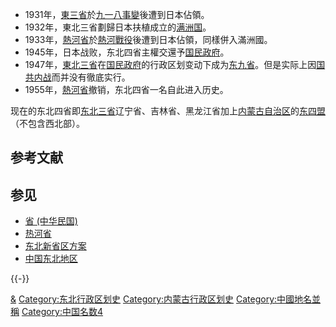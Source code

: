 {{unreferenced|time=2019-06-29T17:45:24+00:00}}
{{来源请求|'''东北四省'''是指传统意思上的[[东北三省|东北三省]][[奉天省|辽宁省]]、[[吉林省_(清)|吉林省]]、[[黑龙江省_(清)|黑龙江省]]加上[[中华民国|中华民国]]时期[[塞北四省|塞北四省]]中的[[熱河省_(中華民國)|热河省]]，又稱'''東四省'''、'''关外四省'''。}}

*1931年，[[東三省|東三省]]於[[九一八事變|九一八事變]]後遭到日本佔領。
*1932年，東北三省劃歸日本扶植成立的[[满洲国|满洲国]]。
*1933年，[[熱河省_(中華民國)|熱河省]]於[[熱河戰役|熱河戰役]]後遭到日本佔領，同樣併入滿洲國。
*1945年，日本战败，东北四省主權交還予[[国民政府|国民政府]]。
*1947年，[[東北三省|東北三省]]在[[国民政府|国民政府]]的行政区划变动下成为[[东九省|东九省]]。但是实际上因[[国共内战|国共内战]]而并没有徹底实行。
*1955年，[[熱河省_(中華人民共和國)|熱河省]]撤销，东北四省一名自此进入历史。

现在的东北四省即[[东北三省|东北三省]]辽宁省、吉林省、黑龙江省加上[[内蒙古自治区|内蒙古自治区]]的[[东四盟|东四盟]]（不包含西北部）。

==参考文献==
{{Reflist}}

== 参见 ==
{{Portal box|中华民国}}
* [[省_(中华民国)|省 (中华民国)]]
* [[热河省|热河省]]
* [[东北新省区方案|东北新省区方案]]
* [[中国东北地区|中国东北地区]]

{{-}}
{{中国传统地理大区|ROC}}
{{中華民國大陸時期行政區劃}}

[[Category:东北民国省份|&]]
[[Category:东北行政区划史|Category:东北行政区划史]]
[[Category:内蒙古行政区划史|Category:内蒙古行政区划史]]
[[Category:中國地名並稱|Category:中國地名並稱]]
[[Category:中国名数4|Category:中国名数4]]

{{中华民国大陆时期行政区划小作品}}